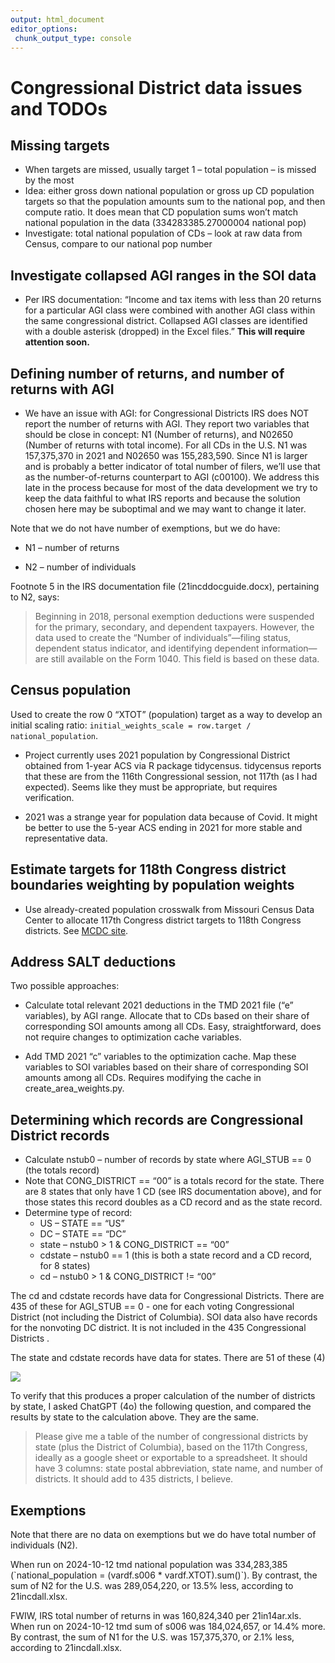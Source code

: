 ```yaml
---
output: html_document
editor_options: 
 chunk_output_type: console
---
```


# Congressional District data issues and TODOs

## Missing targets

-   When targets are missed, usually target 1 -- total population -- is missed by the most
-   Idea: either gross down national population or gross up CD population targets so that the population amounts sum to the national pop, and then compute ratio. It does mean that CD population sums won't match national population in the data (334283385.27000004 national pop)
-   Investigate: total national population of CDs -- look at raw data from Census, compare to our national pop number

## Investigate collapsed AGI ranges in the SOI data

-   Per IRS documentation: "Income and tax items with less than 20 returns for a particular AGI class were combined with another AGI class within the same congressional district. Collapsed AGI classes are identified with a double asterisk (dropped) in the Excel files." **This will require attention soon.**

## Defining number of returns, and number of returns with AGI

-   We have an issue with AGI: for Congressional Districts IRS does NOT report the number of returns with AGI. They report two variables that should be close in concept: N1 (Number of returns), and N02650 (Number of returns with total income). For all CDs in the U.S. N1 was 157,375,370 in 2021 and N02650 was 155,283,590. Since N1 is larger and is probably a better indicator of total number of filers, we'll use that as the number-of-returns counterpart to AGI (c00100). We address this late in the process because for most of the data development we try to keep the data faithful to what IRS reports and because the solution chosen here may be suboptimal and we may want to change it later.

Note that we do not have number of exemptions, but we do have:

-   N1 -- number of returns

-   N2 -- number of individuals

Footnote 5 in the IRS documentation file (21incddocguide.docx), pertaining to N2, says:

> Beginning in 2018, personal exemption deductions were suspended for the primary, secondary, and dependent taxpayers. However, the data used to create the “Number of individuals”—filing status, dependent status indicator, and identifying dependent information—are still available on the Form 1040. This field is based on these data.




## Census population

Used to create the row 0 "XTOT" (population) target as a way to develop an initial scaling ratio:  `initial_weights_scale = row.target / national_population`.

-   Project currently uses 2021 population by Congressional District obtained from 1-year ACS via R package tidycensus. tidycensus reports that these are from the 116th Congressional session, not 117th (as I had expected). Seems like they must be appropriate, but requires verification.

-   2021 was a strange year for population data because of Covid. It might be better to use the 5-year ACS ending in 2021 for more stable and representative data.

## Estimate targets for 118th Congress district boundaries weighting by population weights

-   Use already-created population crosswalk from Missouri Census Data Center to allocate 117th Congress district targets to 118th Congress districts. See [MCDC site](https://mcdc.missouri.edu/applications/geocorr2022.html).

## Address SALT deductions

Two possible approaches:

-   Calculate total relevant 2021 deductions in the TMD 2021 file ("e" variables), by AGI range. Allocate that to CDs based on their share of corresponding SOI amounts among all CDs. Easy, straightforward, does not require changes to optimization cache variables.

-   Add TMD 2021 "c" variables to the optimization cache. Map these variables to SOI variables based on their share of corresponding SOI amounts among all CDs. Requires modifying the cache in create_area_weights.py.


## Determining which records are Congressional District records

-   Calculate nstub0 -- number of records by state where AGI_STUB == 0 (the totals record)
-   Note that CONG_DISTRICT == "00" is a totals record for the state. There are 8 states that only have 1 CD (see IRS documentation above), and for those states this record doubles as a CD record and as the state record.
-   Determine type of record:
    -   US -- STATE == "US"
    -   DC -- STATE == "DC"
    -   state -- nstub0 \> 1 & CONG_DISTRICT == "00"
    -   cdstate -- nstub0 == 1 (this is both a state record and a CD record, for 8 states)
    -   cd -- nstub0 \> 1 & CONG_DISTRICT != "00"

The cd and cdstate records have data for Congressional Districts. There are 435 of these for AGI_STUB == 0 - one for each voting Congressional District (not including the District of Columbia). SOI data also have records for the nonvoting DC district. It is not included in the 435 Congressional Districts .

The state and cdstate records have data for states. There are 51 of these (4)

![](images/clipboard-719051713.png)

To verify that this produces a proper calculation of the number of districts by state, I asked ChatGPT (4o) the following question, and compared the results by state to the calculation above. They are the same.

> Please give me a table of the number of congressional districts by state (plus the District of Columbia), based on the 117th Congress, ideally as a google sheet or exportable to a spreadsheet. It should have 3 columns: state postal abbreviation, state name, and number of districts. It should add to 435 districts, I believe.

## Exemptions

Note that there are no data on exemptions but we do have total number of individuals (N2).

When run on 2024-10-12 tmd national population was 334,283,385 (\`national_population = (vardf.s006 \* vardf.XTOT).sum()\`). By contrast, the sum of N2 for the U.S. was 289,054,220, or 13.5% less, according to 21incdall.xlsx.

FWIW, IRS total number of returns in was 160,824,340 per 21in14ar.xls. When run on 2024-10-12 tmd sum of s006 was 184,024,657, or 14.4% more. By contrast, the sum of N1 for the U.S. was 157,375,370, or 2.1% less, according to 21incdall.xlsx.
